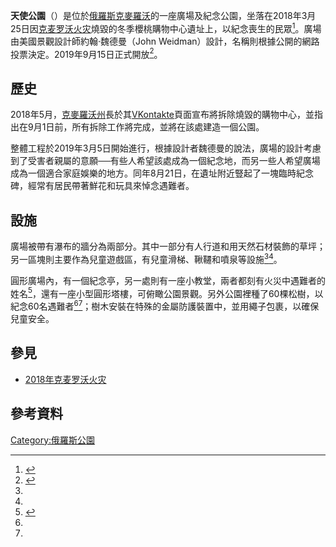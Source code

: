{{Infobox park
 | name = 天使公園<br>Парк ангелов
 | photo = Hd 20190916165029 (48743295916).jpg
 | photo_width = 275
 | photo_caption = 天使公園中的火災紀念亭
 | type = 廣場、紀念公園
 | location = {{RUS}}[[克麥羅沃|克麥羅沃]]
 | area = 1.8 公頃
 | created = {{start date and age|2019}}
 | operator = 
 | visitation_num = 
 | status = 全年开放
}}

'''天使公園'''（{{lang-ru|Парк ангелов}}）是位於[[俄羅斯|俄羅斯]][[克麥羅沃|克麥羅沃]]的一座廣場及紀念公園，坐落在2018年3月25日因[[2018年克麦罗沃火灾|克麦罗沃火灾]]燒毀的冬季櫻桃購物中心遺址上，以紀念喪生的民眾<ref name="Интерфакс-Россия">{{cite news|title=Парк в память о погибших в ТРЦ "Зимняя вишня" открылся в Кемерово|url=http://www.interfax-russia.ru/Siberia/news.asp?id=1064883&sec=1671|publisher=[[Интерфакс-Россия|Интерфакс-Россия]]|date=2019-09-15|accessdate=2019-09-15|language=ru}}</ref>。廣場由美國景觀設計師約翰·魏德曼（John Weidman）設計，名稱則根據公開的網路投票決定。2019年9月15日正式開放<ref name="РИА Новости">{{cite news|title=В Кемерово на месте сгоревшей "Зимней вишни" открыли "Парк ангелов"|url=https://ria.ru/20190915/1558699530.html|publisher=[[РИА_Новости|РИА Новости]]|date=2019-09-15|accessdate=2019-09-15|language=ru|archive-date=2020-10-26|archive-url=https://web.archive.org/web/20201026105655/https://ria.ru/20190915/1558699530.html|dead-url=no}}</ref>。

==歷史==
2018年5月，[[克麥羅沃州|克麥羅沃州]]長{{link-en|謝爾蓋·齊維列夫|Sergey Tsivilyov}}於其[[VKontakte|VKontakte]]頁面宣布將拆除燒毀的購物中心，並指出在9月1日前，所有拆除工作將完成，並將在該處建造一個公園。

整體工程於2019年3月5日開始進行，根據設計者魏德曼的說法，廣場的設計考慮到了受害者親屬的意願──有些人希望該處成為一個紀念地，而另一些人希望廣場成為一個適合家庭娛樂的地方。同年8月21日，在遺址附近豎起了一塊臨時紀念碑，經常有居民帶著鮮花和玩具來悼念遇難者。

==設施==
廣場被帶有瀑布的牆分為兩部分。其中一部分有人行道和用天然石材裝飾的草坪；另一區塊則主要作為兒童遊戲區，有兒童滑梯、鞦韆和噴泉等設施<ref name="РИА Новости" /><ref name="Интерфакс-Россия" />。

圓形廣場內，有一個紀念亭，另一處則有一座小教堂，兩者都刻有火災中遇難者的姓名<ref name="автоссылка1">{{Cite web |url=https://gazeta.a42.ru/lenta/articles/62201_park-angelov-v-kemerove-chem-unikalno-eto-mesto |title=Парк Ангелов в Кемерове: чем уникально это место |access-date=2021-03-26 |archive-date=2019-09-26 |archive-url=https://web.archive.org/web/20190926043030/https://gazeta.a42.ru/lenta/articles/62201_park-angelov-v-kemerove-chem-unikalno-eto-mesto |dead-url=no }}</ref>，還有一座小型圓形塔樓，可俯瞰公園景觀。另外公園裡種了60棵松樹，以紀念60名遇難者<ref name="РИА Новости" /><ref name="Интерфакс-Россия" />；樹木安裝在特殊的金屬防護裝置中，並用繩子包裹，以確保兒童安全。

{{Gallery
|title=
|width=200
|height=150
|align=center
|File:Hd 20190916171918 (48743470572).jpg|廣場及公園景觀
|File:Hd 20190916172103 (48743469602).jpg|『天使公園』
|File:Hd 20190917211855 (48754133891).jpg|夜間景觀
|File:Hd 20190917212018 (48754325097).jpg|公園中的紀念教堂
|File:Hd 20190917212234 (48754324692).jpg|塔樓
|File:Hd 20190917205543 (48754326017).jpg|紀念樹
}}

==參見==
*[[2018年克麦罗沃火灾|2018年克麦罗沃火灾]]

==參考資料==
{{reflist}}

[[Category:俄羅斯公園|Category:俄羅斯公園]]

{{Coord|55|20|37|N|86|04|40|E|display=title}}